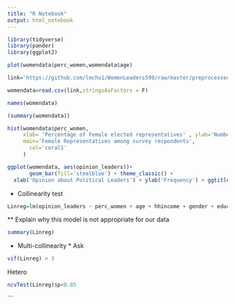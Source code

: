 ```yaml
---
title: "R Notebook"
output: html_notebook
---
```


```r

library(tidyverse)
library(pander)
library(ggplot2)
```

```r
plot(womendata$perc_women,womendata$age)

```
 

```r
link='https://github.com/lmchu1/WomenLeaders599/raw/master/preprocessed_data.csv'

womendata=read.csv(link,stringsAsFactors = F)

names(womendata)

```



```r
(summary(womendata)) 

```


```r
hist(womendata$perc_women,
     xlab= 'Percentage of Female elected representatives' , ylab='Number of Survey Respondents',
     main='Female Representatives among survey respondents',
       col='coral1'
     )

```

```r
ggplot(womendata, aes(opinion_leaders))+
       geom_bar(fill='steelblue') + theme_classic() +
  xlab('Opinion about Political Leaders') + ylab('Frequency') + ggtitle('Distribution of Opinions about Leaders')

```

* Collinearity test
```r
Linreg=lm(opinion_leaders ~ perc_women + age + hhincome + gender + educ + race + employment + party, data=womendata) 


```

** Explain why this model is not appropriate for our data
```r

summary(Linreg)


```

* Multi-collinearity * Ask
```r
vif(Linreg) > 3 

```

Hetero
```r

ncvTest(Linreg)$p<0.05
```


```

